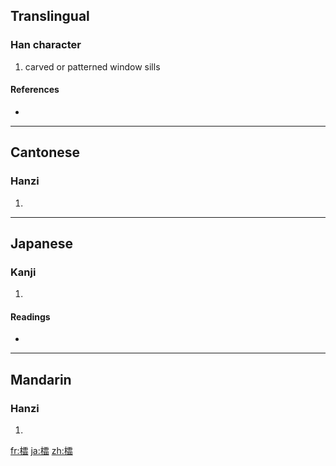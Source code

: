 ==Translingual==

===Han character===
{{Han char|rn=75|rad=木|as=17|sn=21|four=4196<sub>3</sub>|canj=木一月口 (DMBR)}}

# carved or patterned window sills

====References====
* {{Han ref|kx=0562.170|dkj=15887|dj=0950.390|hdz=21320.030|uh=6AFA|ud=27386|bh=C4E7|bd=50407}}

----

==Cantonese==

===Hanzi===
{{yue-hanzi|jyut=|y=ling4}}

# {{defn|Cantonese|sort=木17}}

----

==Japanese==

===Kanji===
{{ja-kanji|grade=|rs=木17}}

# {{defn|Japanese|sort=木17}}

====Readings====
* {{ja-readings|on=[[れい]] (rei), [[りょう]] (ryō)|kun=[[れんじ]] (renji)}}

----

==Mandarin==

===Hanzi===
{{cmn-hanzi|pin=[[líng]] ([[ling2]])|wg=ling<sup>2</sup>}}

# {{defn|Mandarin|sort=木17}}

[[fr:櫺]]
[[ja:櫺]]
[[zh:櫺]]